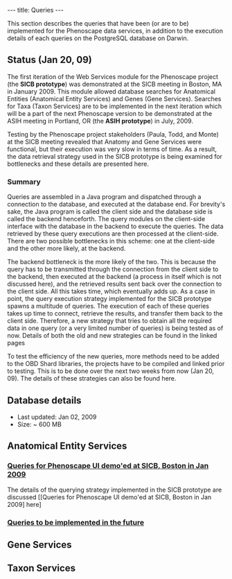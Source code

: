 ---
title: Queries
---

This section describes the queries that have been (or are to be) implemented for the Phenoscape data services, in addition to the execution details of each queries on the PostgreSQL database on Darwin.

==Status (Jan 20, 09)==
The first iteration of the Web Services module for the Phenoscape project (the '''SICB prototype''') was demonstrated at the SICB meeting in Boston, MA in January 2009. This module allowed database searches for Anatomical Entities (Anatomical Entity Services) and Genes (Gene Services). Searches for Taxa (Taxon Services) are to be implemented in the next iteration which will be a part of the next Phenoscape version to be demonstrated at the ASIH meeting in Portland, OR (the '''ASIH prototype''') in July, 2009.

Testing by the Phenoscape project stakeholders (Paula, Todd, and Monte) at the SICB meeting revealed that Anatomy and Gene Services were functional, but their execution was very slow in terms of time. As a result, the data retrieval strategy used in the SICB prototype is being examined for bottlenecks and these details are presented here.

===Summary===
Queries are assembled in a Java program and dispatched through a connection to the database, and executed at the database end. For brevity's sake, the Java program is called the client side and the database side is called the backend henceforth. The query modules on the client-side interface with the database in the backend to execute the queries. The data retrieved by these query executions are then processed at the client-side. There are two possible bottlenecks in this scheme: one at the client-side and the other more likely, at the backend. 

The backend bottleneck is the more likely of the two. This is because the query has to be transmitted through the connection from the client side to the backend, then executed at the backend (a process in itself which is not discussed here), and the retrieved results sent back over the connection to the client side. All this takes time, which eventually adds up. As a case in point, the query execution strategy implemented for the SICB prototype spawns a multitude of queries. The execution of each of these queries takes up time to connect, retrieve the results, and transfer them back to the client side. Therefore, a new strategy that tries to obtain all the required data in one query (or a very limited number of queries) is being tested as of now. Details of both the old and new strategies can be found in the linked pages

To test the efficiency of the new queries, more methods need to be added to the OBD Shard libraries, the projects have to be compiled and linked prior to testing. This is to be done over the next two weeks from now (Jan 20, 09). The details of these strategies can also be found here.

==Database details==
* Last updated: Jan 02, 2009
* Size: ~ 600 MB

==Anatomical Entity Services==

===[[Queries for Phenoscape UI demo'ed at SICB, Boston in Jan 2009]]===
The details of the querying strategy implemented in the SICB prototype are discussed [[Queries for Phenoscape UI demo'ed at SICB, Boston in Jan 2009] here]

===[[Queries to be implemented in the future]]===

==Gene Services==

==Taxon Services==